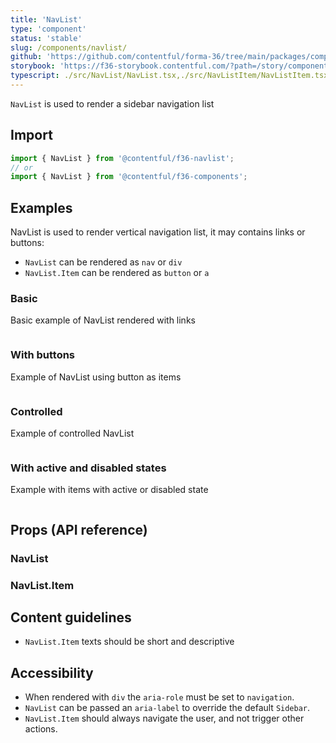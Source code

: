 ```yaml
---
title: 'NavList'
type: 'component'
status: 'stable'
slug: /components/navlist/
github: 'https://github.com/contentful/forma-36/tree/main/packages/components/navlist'
storybook: 'https://f36-storybook.contentful.com/?path=/story/components-navlist--basic'
typescript: ./src/NavList/NavList.tsx,./src/NavListItem/NavListItem.tsx
---
```


`NavList` is used to render a sidebar navigation list

## Import

```jsx static=true
import { NavList } from '@contentful/f36-navlist';
// or
import { NavList } from '@contentful/f36-components';
```

## Examples

NavList is used to render vertical navigation list, it may contains links or buttons:

- `NavList` can be rendered as `nav` or `div`
- `NavList.Item` can be rendered as `button` or `a`

### Basic

Basic example of NavList rendered with links

```jsx file=./examples/NavListBasicExample.tsx

```

### With buttons

Example of NavList using button as items

```jsx file=./examples/NavListWithButtonsExample.tsx

```

### Controlled

Example of controlled NavList

```jsx file=./examples/NavListControlledExample.tsx

```

### With active and disabled states

Example with items with active or disabled state

```jsx file=./examples/NavListWithActiveAndDisabledExample.tsx

```

## Props (API reference)

### NavList

<PropsTable of="NavList" />

### NavList.Item

<PropsTable of="NavListItem" />

## Content guidelines

- `NavList.Item` texts should be short and descriptive

## Accessibility

- When rendered with `div` the `aria-role` must be set to `navigation`.
- `NavList` can be passed an `aria-label` to override the default `Sidebar`.
- `NavList.Item` should always navigate the user, and not trigger other actions.
